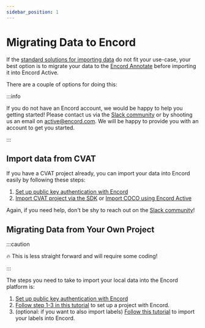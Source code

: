 ```yaml
---
sidebar_position: 1
---
```



# Migrating Data to Encord

If the [standard solutions for importing data](../workflows/importing-data-and-labels) do not fit your use-case, your best option is to migrate your data to the [Encord Annotate](https://app.encord.com) before importing it into Encord Active.

There are a couple of options for doing this:

<TOCInline toc={toc} />

:::info

If you do not have an Encord account, we would be happy to help you getting
started! Please contact us via the [Slack community](https://encordactive.slack.com)
or by shooting us an email on [active@encord.com](mailto:active@encord.com). We
will be happy to provide you with an account to get you started.

:::

## Import data from CVAT

If you have a CVAT project already, you can import your data into Encord easily by following these steps:

1. [Set up public key authentication with Encord](https://docs.encord.com/admins/settings/public-keys/#set-up-public-key-authentication)
2. [Import CVAT project via the SDK](https://python.docs.encord.com/tutorials/projects.html#cvat-integration) or [Import COCO using Encord Active](../cli/import-coco-project)

Again, if you need help, don't be shy to reach out on the [Slack community](https://encordactive.slack.com)!

## Migrating Data from Your Own Project

:::caution

:fire: This is less straight forward and will require some coding!

:::

The steps you need to take to import your local data into the Encord platform is:

1. [Set up public key authentication with Encord](https://docs.encord.com/admins/settings/public-keys/#set-up-public-key-authentication)
2. [Follow step 1-3 in this tutorial](https://python.docs.encord.com/tutorials/end-to-end/preparing_data_for_labelling.html) to set up a project with Encord.
3. (optional: if you want to also import labels) [Follow this tutorial](https://python.docs.encord.com/tutorials/end-to-end/saving_labels_to_project.html) to import your labels into Encord.

